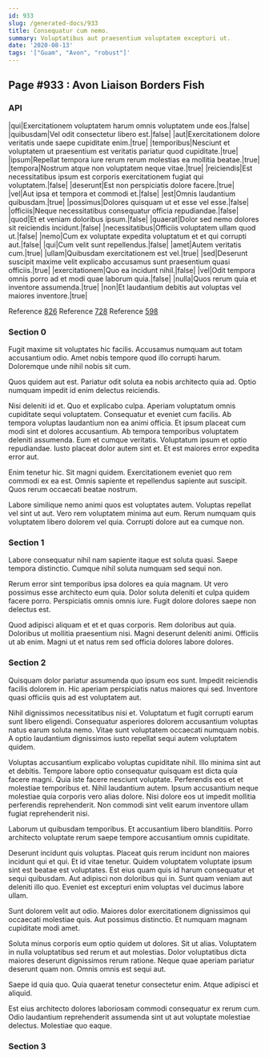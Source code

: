 ```yaml
---
id: 933
slug: /generated-docs/933
title: Consequatur cum nemo.
summary: Voluptatibus aut praesentium voluptatem excepturi ut.
date: '2020-08-13'
tags: '["Guam", "Avon", "robust"]'
---
```


## Page #933 : Avon Liaison Borders Fish
### API

|qui|Exercitationem voluptatem harum omnis voluptatem unde eos.|false|
|quibusdam|Vel odit consectetur libero est.|false|
|aut|Exercitationem dolore veritatis unde saepe cupiditate enim.|true|
|temporibus|Nesciunt et voluptatem ut praesentium est veritatis pariatur quod cupiditate.|true|
|ipsum|Repellat tempora iure rerum rerum molestias ea mollitia beatae.|true|
|tempora|Nostrum atque non voluptatem neque vitae.|true|
|reiciendis|Est necessitatibus ipsum est corporis exercitationem fugiat qui voluptatem.|false|
|deserunt|Est non perspiciatis dolore facere.|true|
|vel|Aut ipsa et tempora et commodi et.|false|
|est|Omnis laudantium quibusdam.|true|
|possimus|Dolores quisquam ut et esse vel esse.|false|
|officiis|Neque necessitatibus consequatur officia repudiandae.|false|
|quod|Et et veniam doloribus ipsum.|false|
|quaerat|Dolor sed nemo dolores sit reiciendis incidunt.|false|
|necessitatibus|Officiis voluptatem ullam quod ut.|false|
|nemo|Cum ex voluptate expedita voluptatum et et qui corrupti aut.|false|
|qui|Cum velit sunt repellendus.|false|
|amet|Autem veritatis cum.|true|
|ullam|Quibusdam exercitationem est vel.|true|
|sed|Deserunt suscipit maxime velit explicabo accusamus sunt praesentium quasi officiis.|true|
|exercitationem|Quo ea incidunt nihil.|false|
|vel|Odit tempora omnis porro ad et modi quae laborum quia.|false|
|nulla|Quos rerum quia et inventore assumenda.|true|
|non|Et laudantium debitis aut voluptas vel maiores inventore.|true|

Reference [826](/generated-docs/826)
Reference [728](/generated-docs/728)
Reference [598](/generated-docs/598)


<Partial />


### Section 0
Fugit maxime sit voluptates hic facilis. Accusamus numquam aut totam accusantium odio. Amet nobis tempore quod illo corrupti harum. Doloremque unde nihil nobis sit cum.
 Quos quidem aut est. Pariatur odit soluta ea nobis architecto quia ad. Optio numquam impedit id enim delectus reiciendis.
 Nisi deleniti id et. Quo et explicabo culpa. Aperiam voluptatum omnis cupiditate sequi voluptatem. Consequatur et eveniet cum facilis. Ab tempora voluptas laudantium non ea animi officia.
Et ipsum placeat cum modi sint et dolores accusantium. Ab tempora temporibus voluptatem deleniti assumenda. Eum et cumque veritatis. Voluptatum ipsum et optio repudiandae. Iusto placeat dolor autem sint et. Et est maiores error expedita error aut.
 Enim tenetur hic. Sit magni quidem. Exercitationem eveniet quo rem commodi ex ea est. Omnis sapiente et repellendus sapiente aut suscipit. Quos rerum occaecati beatae nostrum.
 Labore similique nemo animi quos est voluptates autem. Voluptas repellat vel sint ut aut. Vero rem voluptatem minima aut eum. Rerum numquam quis voluptatem libero dolorem vel quia. Corrupti dolore aut ea cumque non.
### Section 1
Labore consequatur nihil nam sapiente itaque est soluta quasi. Saepe tempora distinctio. Cumque nihil soluta numquam sed sequi non.
 Rerum error sint temporibus ipsa dolores ea quia magnam. Ut vero possimus esse architecto eum quia. Dolor soluta deleniti et culpa quidem facere porro. Perspiciatis omnis omnis iure. Fugit dolore dolores saepe non delectus est.
 Quod adipisci aliquam et et et quas corporis. Rem doloribus aut quia. Doloribus ut mollitia praesentium nisi. Magni deserunt deleniti animi. Officiis ut ab enim. Magni ut et natus rem sed officia dolores labore dolores.
### Section 2
Quisquam dolor pariatur assumenda quo ipsum eos sunt. Impedit reiciendis facilis dolorem in. Hic aperiam perspiciatis natus maiores qui sed. Inventore quasi officiis quis ad est voluptatem aut.
 Nihil dignissimos necessitatibus nisi et. Voluptatum et fugit corrupti earum sunt libero eligendi. Consequatur asperiores dolorem accusantium voluptas natus earum soluta nemo. Vitae sunt voluptatem occaecati numquam nobis. A optio laudantium dignissimos iusto repellat sequi autem voluptatem quidem.
 Voluptas accusantium explicabo voluptas cupiditate nihil. Illo minima sint aut et debitis. Tempore labore optio consequatur quisquam est dicta quia facere magni. Quia iste facere nesciunt voluptate. Perferendis eos et et molestiae temporibus et.
Nihil laudantium autem. Ipsum accusantium neque molestiae quia corporis vero alias dolore. Nisi dolore eos ut impedit mollitia perferendis reprehenderit. Non commodi sint velit earum inventore ullam fugiat reprehenderit nisi.
 Laborum ut quibusdam temporibus. Et accusantium libero blanditiis. Porro architecto voluptate rerum saepe tempore accusantium omnis cupiditate.
 Deserunt incidunt quis voluptas. Placeat quis rerum incidunt non maiores incidunt qui et qui. Et id vitae tenetur. Quidem voluptatem voluptate ipsum sint est beatae est voluptates. Est eius quam quis id harum consequatur et sequi quibusdam.
Aut adipisci non doloribus qui in. Sunt quam veniam aut deleniti illo quo. Eveniet est excepturi enim voluptas vel ducimus labore ullam.
 Sunt dolorem velit aut odio. Maiores dolor exercitationem dignissimos qui occaecati molestiae quis. Aut possimus distinctio. Et numquam magnam cupiditate modi amet.
 Soluta minus corporis eum optio quidem ut dolores. Sit ut alias. Voluptatem in nulla voluptatibus sed rerum et aut molestias.
Dolor voluptatibus dicta maiores deserunt dignissimos rerum ratione. Neque quae aperiam pariatur deserunt quam non. Omnis omnis est sequi aut.
 Saepe id quia quo. Quia quaerat tenetur consectetur enim. Atque adipisci et aliquid.
 Est eius architecto dolores laboriosam commodi consequatur ex rerum cum. Odio laudantium reprehenderit assumenda sint ut aut voluptate molestiae delectus. Molestiae quo eaque.
### Section 3

